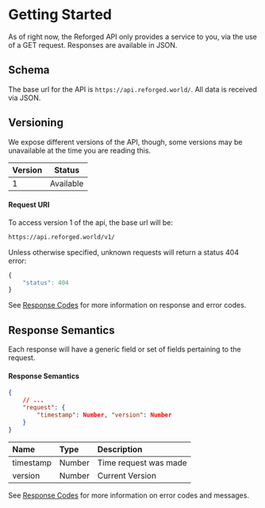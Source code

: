 # Getting Started

As of right now, the Reforged API only provides a service to you, via the use of a GET request. Responses are available in JSON.

## Schema

The base url for the API is `https://api.reforged.world/`. All data is received via JSON.

## Versioning

We expose different versions of the API, though, some versions may be unavailable at the time you are reading this.

| Version |  Status   |
| :------ | :-------: |
| 1       | Available |

#### Request URI

To access version 1 of the api, the base url will be:

```bash
https://api.reforged.world/v1/
```

Unless otherwise specified, unknown requests will return a status 404 error:

```js
{
    "status": 404
}
```

See [Response Codes](https://docs.reforged.world/response-codes) for more information on response and error codes.

## Response Semantics

Each response will have a generic field or set of fields pertaining to the request.

#### Response Semantics

```json
{
    // ...
    "request": {
        "timestamp": Number, "version": Number
    }
}
```

| Name      | Type   | Description           |
| :-------- | :----- | :-------------------- |
| timestamp | Number | Time request was made |
| version   | Number | Current Version       |

See [Response Codes](https://docs.reforged.world/response-codes) for more information on error codes and messages.
